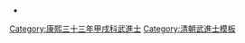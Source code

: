 {{Navbox
|name = 康熙三十三年甲戌科武殿試金榜
|title = 康熙三十三年（[[1694年]]）甲戌科武殿試金榜
|titlestyle = background-color:#FFD700;
|image =
|style = width:100%;text-align:center; 
|groupstyle = text-align:center; background-color:#FFD700;
|liststyle = text-align:center;
|state = {{{state<includeonly>|collapsed</includeonly>}}}
|group1 = 第一甲<br>賜武進士及第<br>共3名
|list1 = '''[[曹曰瑋]]''' - '''[[丁爽|丁　爽]]''' - '''[[石鈞|石　鈞]]'''

|group2 = 第二甲<br>賜武進士出身<br>共？名
|list2 = □□□ - 

|group3 = 第三甲<br>賜同武進士出身<br>共？名
|list3 = 名次不詳：<br>[[宰采|宰　采]] - [[劉光裕]] - [[竇浵|竇　浵]] - [[李應元]] - [[李奉威]] - [[丁沂|丁　沂]] - [[樊大綱]] - [[陳季琬]] - [[高世定]]
|belowstyle = text-align: center; background-color:#FFD700;
|below='''前一科：[[Template:康熙三十年辛未科武殿試金榜|康熙三十年辛未科]]　'''·'''　後一科：[[Template:康熙三十六年丁丑科武殿試金榜|康熙三十六年丁丑科]]'''<br>'''同科進士：[[Template:康熙三十三年甲戌科殿試金榜|康熙三十三年甲戌文科]]'''
}}
[[Category:康熙三十三年甲戌科武進士]]
<noinclude>
[[Category:康熙三十三年甲戌科武進士| ]]
[[Category:清朝武進士模板]]
*<small></small>
</noinclude>